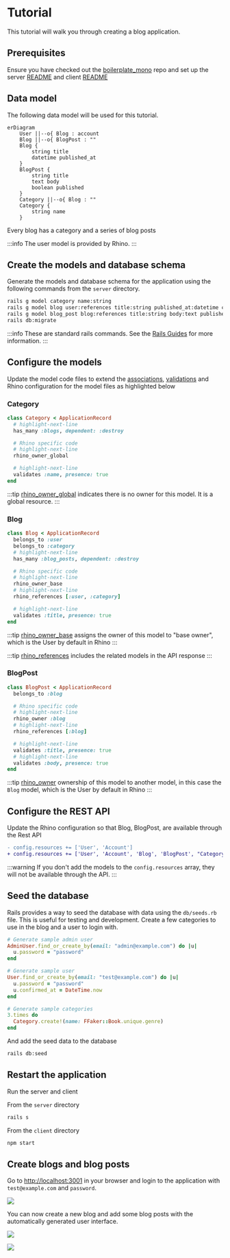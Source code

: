 # Tutorial

This tutorial will walk you through creating a blog application.

## Prerequisites

Ensure you have checked out the [boilerplate_mono](https://github.com/nubinary/boilerplate_mono) repo and set up the server [README](https://github.com/nubinary/boilerplate_mono/blob/main/server/README.md) and client [README](https://github.com/nubinary/boilerplate_mono/blob/main/client/README.md)

## Data model

The following data model will be used for this tutorial.

```mermaid
erDiagram
    User ||--o{ Blog : account
    Blog ||--o{ BlogPost : ""
    Blog {
        string title
        datetime published_at
    }
    BlogPost {
        string title
        text body
        boolean published
    }
    Category ||--o{ Blog : ""
    Category {
        string name
    }
```

Every blog has a category and a series of blog posts

:::info
The user model is provided by Rhino.
:::

## Create the models and database schema

Generate the models and database schema for the application using the following commands from the `server` directory.

```bash
rails g model category name:string
rails g model blog user:references title:string published_at:datetime category:references
rails g model blog_post blog:references title:string body:text published:boolean
rails db:migrate
```

:::info
These are standard rails commands. See the [Rails Guides](https://guides.rubyonrails.org/) for more information.
:::

## Configure the models

Update the model code files to extend the [associations](https://guides.rubyonrails.org/association_basics.html), [validations](https://guides.rubyonrails.org/active_record_validations.html) and Rhino configuration for the model files as highlighted below

### Category

```ruby title="app/models/category.rb"
class Category < ApplicationRecord
  # highlight-next-line
  has_many :blogs, dependent: :destroy

  # Rhino specific code
  # highlight-next-line
  rhino_owner_global

  # highlight-next-line
  validates :name, presence: true
end
```

:::tip
[rhino_owner_global](/docs/concepts/resources/#global-owner) indicates there is no owner for this model. It is a global resource.
:::

### Blog

```ruby title="app/models/blog.rb"
class Blog < ApplicationRecord
  belongs_to :user
  belongs_to :category
  # highlight-next-line
  has_many :blog_posts, dependent: :destroy

  # Rhino specific code
  # highlight-next-line
  rhino_owner_base
  # highlight-next-line
  rhino_references [:user, :category]

  # highlight-next-line
  validates :title, presence: true
end
```

:::tip
[rhino_owner_base](/docs/concepts/resources/#base-owner) assigns the owner of this model to "base owner", which is the User by default in Rhino
:::

:::tip
[rhino_references](/docs/concepts/resources/#references) includes the related models in the API response
:::

### BlogPost

```ruby title="app/models/blog_post.rb"
class BlogPost < ApplicationRecord
  belongs_to :blog

  # Rhino specific code
  # highlight-next-line
  rhino_owner :blog
  # highlight-next-line
  rhino_references [:blog]

  # highlight-next-line
  validates :title, presence: true
  # highlight-next-line
  validates :body, presence: true
end
```

:::tip
[rhino_owner](/docs/concepts/resources/#ownership) ownership of this model to another model, in this case the `Blog` model, which is the User by default in Rhino
:::

## Configure the REST API

Update the Rhino configuration so that Blog, BlogPost, are available through the Rest API

```diff title="config/initializers/rhino.rb"
- config.resources += ['User', 'Account']
+ config.resources += ['User', 'Account', 'Blog', 'BlogPost', "Category"]
```

:::warning
If you don't add the models to the `config.resources` array, they will not be available through the API.
:::

## Seed the database

Rails provides a way to seed the database with data using the `db/seeds.rb` file. This is useful for testing and development. Create a few categories to use in the blog and a user to login with.

```ruby title="db/seeds/development/users.rb"
# Generate sample admin user
AdminUser.find_or_create_by(email: "admin@example.com") do |u|
  u.password = "password"
end

# Generate sample user
User.find_or_create_by(email: "test@example.com") do |u|
  u.password = "password"
  u.confirmed_at = DateTime.now
end

# Generate sample categories
3.times do
  Category.create!(name: FFaker::Book.unique.genre)
end
```

And add the seed data to the database

```bash
rails db:seed
```

## Restart the application

Run the server and client

From the `server` directory

```bash
rails s
```

From the `client` directory

```bash
npm start
```

## Create blogs and blog posts

Go to [http://localhost:3001](http://localhost:3001) in your browser and login to the application with `test@example.com` and `password`.

![](/img/tutorial_login.png)

You can now create a new blog and add some blog posts with the automatically generated user interface.

![](/img/tutorial_blog.png)

![](/img/tutorial_blog_post.png)
